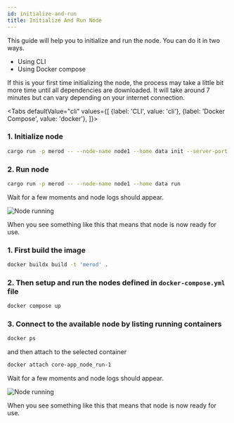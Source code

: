 ```yaml
---
id: initialize-and-run
title: Initialize And Run Node
---
```


This guide will help you to initialize and run the node. You can do it in two
ways.

- Using CLI
- Using Docker compose

If this is your first time initializing the node, the process may take a little
bit more time until all dependencies are downloaded. It will take around 7
minutes but can vary depending on your internet connection.


<Tabs
    defaultValue="cli"
    values={[
        {label: 'CLI', value: 'cli'},
        {label: 'Docker Compose', value: 'docker'},
    ]}>
<TabItem value="cli">

### 1. Initialize node

```bash title="Terminal"
cargo run -p merod -- --node-name node1 --home data init --server-port 2428 --swarm-port 2528
```

### 2. Run node

```bash title="Terminal"
cargo run -p merod -- --node-name node1 --home data run
```

Wait for a few moments and node logs should appear.

![Node running](/setup/node-running.png)

When you see something like this that means that node is now ready for use.

</TabItem>
<TabItem value="docker">

### 1. First build the image

```bash title="Terminal"
docker buildx build -t 'merod' .
```

### 2. Then setup and run the nodes defined in `docker-compose.yml` file

```bash title="Terminal"
docker compose up
```

### 3. Connect to the available node by listing running containers

```bash title="Terminal"
docker ps
```

and then attach to the selected container

```bash title="Node Terminal"
docker attach core-app_node_run-1
```

Wait for a few moments and node logs should appear.

![Node running](/setup/node-running.png)

When you see something like this that means that node is now ready for use.

</TabItem>
</Tabs>
